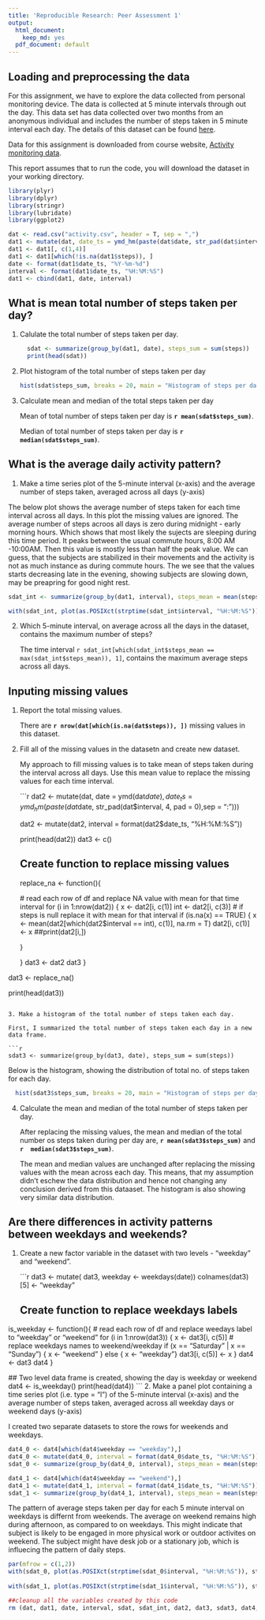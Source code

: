 ```yaml
---
title: 'Reproducible Research: Peer Assessment 1'
output:
  html_document:
    keep_md: yes
  pdf_document: default
---
```



## Loading and preprocessing the data

For this assignment, we have to explore the data collected from personal monitoring device. The data is collected at 5 minute intervals through out the day. This data set has data collected over two months from an anonymous individual and includes the number of steps taken in 5 minute interval each day.
The details of this dataset can be found [here](https://class.coursera.org/repdata-012/human_grading/view/courses/973513/assessments/3/submissions).

Data for this assignment is downloaded from course website, [Activity monitoring data](https://d396qusza40orc.cloudfront.net/repdata%2Fdata%2Factivity.zip).

This report assumes that to run the code, you will download the dataset in your working directory.


```r
library(plyr)
library(dplyr)
library(stringr)
library(lubridate)
library(ggplot2)

dat <- read.csv("activity.csv", header = T, sep = ",")
dat1 <- mutate(dat, date_ts = ymd_hm(paste(dat$date, str_pad(dat$interval, 4, pad = 0), sep = ":")))
dat1 <- dat1[, c(1,4)]
dat1 <- dat1[which(!is.na(dat1$steps)), ]
date <- format(dat1$date_ts, "%Y-%m-%d")
interval <- format(dat1$date_ts, "%H:%M:%S")
dat1 <- cbind(dat1, date, interval)
```


## What is mean total number of steps taken per day?

1. Calulate the total number of steps taken per day.

   ```r
  sdat <- summarize(group_by(dat1, date), steps_sum = sum(steps))
  print(head(sdat))
  ```


2. Plot histogram of the total number of steps taken per day

   ```r
   hist(sdat$steps_sum, breaks = 20, main = "Histogram of steps per day", xlab = "Total number of steps taken per day")
   ```

3. Calculate mean and median of the total steps taken per day

   Mean of total number of steps taken per day is  **`r mean(sdat$steps_sum)`**.

   Median of total number of steps taken per day is **`r median(sdat$steps_sum)`**.

## What is the average daily activity pattern?

1. Make a time series plot of the 5-minute interval (x-axis) and the average number of steps taken, averaged across all days (y-axis)

  The below plot shows the average number of steps taken for each time interval    across all days. In this plot the missing values are ignored.
  The average number of steps acroos all days is zero during midnight - early  morning hours. Which shows that most likely the sujects are sleeping during  this time period. It peaks between the usual commute hours, 8:00 AM -10:00AM.  Then this value is mostly less than half the peak value. We can guess, that the  subjects are stabilized in their movements and the activity is not as much  instance as during commute hours. The we see that the values starts decreasing  late in the evening, showing subjects are slowing down, may be preapring for  good night rest.
 
  ```r
  sdat_int <- summarize(group_by(dat1, interval), steps_mean = mean(steps))
 
  ```
  ```r
with(sdat_int, plot(as.POSIXct(strptime(sdat_int$interval, "%H:%M:%S")), steps_mean, main = "Average steps for each interval", type = "l", xlab = "Time interval", ylab = "Average steps"))
  ```

2. Which 5-minute interval, on average across all the days in the dataset,  contains the maximum number of steps?

   The time interval `r sdat_int[which(sdat_int$steps_mean == max(sdat_int$steps_mean)), 1]`, contains the maximum average steps across all days.



## Inputing missing values

1. Report the total missing values.

   There are **`r nrow(dat[which(is.na(dat$steps)), ])`** missing values in this dataset.

2. Fill all of the missing values in the datasetn and create new dataset.

   My approach to fill missing values is to take mean of steps taken during the  interval across all days. Use this mean value to replace the missing values for  each time interval.

   ```r
   dat2 <- mutate(dat, date = ymd(dat$date), date_ts =  ymd_hm(paste(dat$date, str_pad(dat$interval, 4, pad = 0),sep = ":")))

   dat2 <- mutate(dat2, interval = format(dat2$date_ts, "%H:%M:%S"))

   print(head(dat2))
   dat3 <- c()

   ## Create function to replace missing values

   replace_na <- function(){
  
    # read each row of df and replace NA value with mean for that time interval
    for (i in 1:nrow(dat2)) {
      x <- dat2[i, c(1)]
      int <- dat2[i, c(3)]
      # if steps is null replace it with mean for that interval
      if (is.na(x) == TRUE) { 
        x <- mean(dat2[which(dat2$interval == int), c(1)], na.rm = T)
        dat2[i, c(1)] <- x
        ##print(dat2[i,])
      
      }
      
    }
    dat3 <- dat2
    dat3
  }

  dat3 <- replace_na()

  print(head(dat3))

  ```

3. Make a histogram of the total number of steps taken each day.

  First, I summarized the total number of steps taken each day in a new data frame.

  ```r
  sdat3 <- summarize(group_by(dat3, date), steps_sum = sum(steps))
  ```

  Below is the histogram, showing the distribution of total no. of steps taken for each day.

  ```r
    hist(sdat3$steps_sum, breaks = 20, main = "Histogram of steps per day after replacing missing values", xlab = "Total number of steps taken per day")
  ```


4. Calculate the mean and median of the total number of steps taken per day.

   After replacing the missing values, the mean and median of the total number     os steps taken during per day are, **`r mean(sdat3$steps_sum)`** and **`r  median(sdat3$steps_sum)`**.

   The mean and median values are unchanged after replacing the missing values    with the mean across each day. This means, that my assumption didn't eschew the data distribution and hence not changing any conclusion derived from this dataaset. The histogram is also showing very similar data distribution.

## Are there differences in activity patterns between weekdays and weekends?

1. Create a new factor variable in the dataset with two levels - "weekday" and "weekend".

   ```r
   dat3 <- mutate( dat3, weekday <- weekdays(date))
   colnames(dat3)[5] <- "weekday"

   ## Create function to replace weekdays labels

  is_weekday <- function(){
   # read each row of df and replace weedays label to "weekday" or "weekend"
    for (i in 1:nrow(dat3)) {
      x <- dat3[i, c(5)]
      # replace weekdays names to weekend/weekday
      if (x == "Saturday" | x == "Sunday") {
        x <- "weekend"
      }
      else { x <- "weekday"}
      dat3[i, c(5)] <- x
   }
   dat4 <- dat3
   dat4
   }

   ## Two level data frame is created, showing the day is weekday or weekend
   dat4 <- is_weekday()
   print(head(dat4))
   ```
2. Make a panel plot containing a time series plot (i.e. type = "l") of the 5-minute interval (x-axis) and the average number of steps taken, averaged  across all weekday days or weekend days (y-axis)

   I created two separate datasets to store the rows for weekends and weekdays.
  
   ```r
   dat4_0 <- dat4[which(dat4$weekday == "weekday"),]
   dat4_0 <- mutate(dat4_0, interval = format(dat4_0$date_ts, "%H:%M:%S"))
   sdat_0 <- summarize(group_by(dat4_0, interval), steps_mean = mean(steps))

   dat4_1 <- dat4[which(dat4$weekday == "weekend"),]
   dat4_1 <- mutate(dat4_1, interval = format(dat4_1$date_ts, "%H:%M:%S"))
   sdat_1 <- summarize(group_by(dat4_1, interval), steps_mean = mean(steps))
   ```

   The pattern of average steps taken per day for each 5 minute interval on  weekdays is differnt from weekends. The average on weekend remains high during afternoon, as compared to on weekdays. This might indicate that subject is   likely to be engaged in more physical work or outdoor activites on weekend. The subject might have desk job or a stationary job, which is influecing the pattern of daily steps.

   ```r
   par(mfrow = c(1,2))
   with(sdat_0, plot(as.POSIXct(strptime(sdat_0$interval, "%H:%M:%S")), steps_mean, main = "Average steps on weekdays", type = "l", xlab = "Time interval", ylab = "Average steps"))
      
   with(sdat_1, plot(as.POSIXct(strptime(sdat_1$interval, "%H:%M:%S")), steps_mean, main = "Average steps on weekends", type = "l", xlab = "Time interval", ylab = "Average steps)"))

   ```
   ```r
   ##cleanup all the variables created by this code
   rm (dat, dat1, date, interval, sdat, sdat_int, dat2, dat3, sdat3, dat4, dat4_0, dat4_1, sdat_0, sdat_1)
   ```